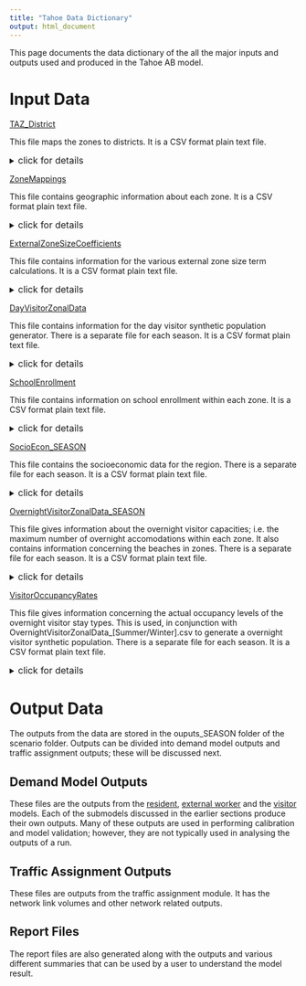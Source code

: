```yaml
---
title: "Tahoe Data Dictionary"
output: html_document
---
```


This page documents the data dictionary of the all the major inputs and outputs used and produced in the Tahoe AB model.

# Input Data


[TAZ_District](../reference/model_data/zonal/TAZ_District.csv)

This file maps the zones to districts. It is a CSV format plain text file.

<details><summary><font size="3">click for details</font></summary><p>

-------------------------------------------------------------------------------------
Attribute             Attribute                                      Attribute
Name                  Description                                    Detail
--------------------- ---------------------------------------------- -------------------
taz                   the zone number                                 Integer

county_district       the county the zone sits in , using the         1. Washoe <br/>
                      following correspondence scheme                 2. Carson City <br/>
                                                                      3. Douglas <br/>
                                                                      4. El Dorado <br/>
                                                                      5. Placer <br/>
                                                                      6. External Zone <br/>

district              a custom district system using                  1. North Shore <br/>
                      the following correspondence                    2. South Shore <br/>
                                                                      3. External Zone <br/>

ext_zone              an external zone indicator; if the zone         Integer
                      is an external zone, the value is the external
                      zone number, otherwise it is zero   
                      
----------------------------------------------------------------------------------

</p></details>

[ZoneMappings](../reference/model_data/zonal/ZoneMappings.csv)

This file contains geographic information about each zone. It is a CSV format plain text file.

<details><summary><font size="3">click for details</font></summary><p>

-------------------------------------------------------------------------------------
Attribute             Attribute                                      Attribute
Name                  Description                                    Detail
--------------------- ---------------------------------------------- -------------------
taz  					the zone number                              Integer

census_tract  			the census tract the zone (mostly) belongs   Integer
						to 

block_group  			the census block group the zone (mostly)     Integer
						belongs to 

puma  					the census puma (1%) the zone belongs to     Integer

county  				the county the zone belongs to               String

county_code  			the FIPS code of the county the zone belongs Integer
						in 

state  					the state the zone belongs in                String

state_code 				the FIPS state code the county belongs in    Integer

full_census_code 		the full census code of the census geography Integer
						the zone belongs to 

area_in_sq_miles 		the area of the zone in square miles         Float

----------------------------------------------------------------------------------

</p></details>


[ExternalZoneSizeCoefficients](../reference/model_data/zonal/ExternalZoneSizeCoefficients.csv)

This file contains information for the various external zone size term calculations. It is a CSV format plain text file.

<details><summary><font size="3">click for details</font></summary><p>

------------------------------------------------------------------------------------------
Attribute                Attribute                                      Attribute
Name                     Description                                    Detail
------------------------ ---------------------------------------------- -------------------
zone 					 the external zone number 

intWorkSizeCoeffSummer 	 the coefficient that will be multiplied by 
							the full internal zonal employment to get 
							an employment figure to use for the summer 
							size term 
							
intWorkSizeCoeffWinter 	 same as intWorkSizeCoeffSummer, only for the 
							winter season 
							
extWorkSizePercentSummer the percent of all of the external workers 
							expected to come from each external zone 
							in the summer 
							
extWorkSizePercentWinter same as extWorkSizePercentSummer, only for 
							the winter season 
							
ovDCSizePercentRec 		 the percent of the intWorkSizeCoeffSummer/
							Winter to use for the overnight destination 
							choice size term for recreation tours 
							
ovDCSizePercentGam 		 same as ovDCSizePercentRec, only for gaming 
							tours 
							
ovDCSizePercentShp 		 same as ovDCSizePercentRec, only for shopping 
							tours 
							
ovDCSizePercentOth 		 same as ovDCSizePercentRec, only for other 
							tours 
							
ovDCSizePercentOth 		 same as ovDCSizePercentRec, only for tour 
							stops
							

----------------------------------------------------------------------------------

</p></details>

[DayVisitorZonalData](../reference/model_data/visitor/synpop/daDayVisitorZonalData_Summer.csv)

This file contains information for the day visitor synthetic population generator. There is a separate file for each 
season. It is a CSV format plain text file.

<details><summary><font size="3">click for details</font></summary><p>

------------------------------------------------------------------------------------------
Attribute                Attribute                                      Attribute
Name                     Description                                    Detail
------------------------ ---------------------------------------------- -------------------
zone 					 the external zone number 

overnight2day 			 the percentage of overnight visitor count to 
							use as the day visitor percentage 

percentThru 			 the percentage of day visitors to use as 
							thru-visitors 						

----------------------------------------------------------------------------------

</p>
</details>


[SchoolEnrollment](../scenarios/scenario_base/zonal/SchoolEnrollment.csv)

This file contains information on school enrollment within each zone. It is a CSV format plain text file.  

<details><summary><font size="3">click for details</font></summary><p>

------------------------------------------------------------------------------------------
Attribute                	 Attribute                                      Attribute
Name                     	 Description                                    Detail
---------------------------- ---------------------------------------------- -------------------
taz 					 	  the zone number 

elementary_school_enrollment  the elementary school enrollment 

middle_school_enrollement 	  the middle_school_enrollment 

high_school_enrollment 		  the high school enrollment 

college_enrollment 			  the college enrollment, including community 
								colleges and an estimate of the college 
								enrollment of internal residents in external 
								zones 					

----------------------------------------------------------------------------------

</p></details>

[SocioEcon_SEASON](../scenarios/scenario_base/zonal/SocioEcon_Summer.csv)

This file contains the socioeconomic data for the region. There is a separate file for each season. It is a CSV format plain text file.

<details><summary><font size="3">click for details</font></summary><p>

------------------------------------------------------------------------------------------
Attribute                	 Attribute                                      Attribute
Name                     	 Description                                    Detail
---------------------------- ---------------------------------------------- -------------------
taz 						 the zone number 

total_residential_units 	 the total housing units (occupied and 
								unoccupied) 
								
census_occ_rate 			 the residential occupation rate (generally 
								derived from the U.S. Census) 
								
total_occ_units 			 the total occupied housing units 
								(total_residential_units times 
								census_occ_rate, rounded to nearest unit) 
								
occ_units_low_inc 			 the total number of housing units occupied by 
								low income households 
								
occ_units_med_inc 			 the total number of housing units occupied by 
								medium income households 
								
occ_units_high_inc 			 the total number of housing units occupied by 
								high income households 
								
persons_per_occ_unit 		 the average number of persons per occupied 
								unit 
								
total_persons 				 population of the zone (total_occ_units time 
								persons_per_occ_unit, rounded off to nearest 
								person) 
								
emp_retail 					 the total retail employment 

emp_srvc 					 the total service employment 

emp_rec 					 the total recreation employment 

emp_game 					 the total gaming employment 

emp_other 					 the total other employment 			

----------------------------------------------------------------------------------

</p></details>

[OvernightVisitorZonalData_SEASON](../scenarios/scenario_base/zonal/OvernightVisitorZonalData_Summer.csv)

This file gives information about the overnight visitor capacities; i.e. the maximum number of overnight accomodations within each zone. It also contains information concerning the beaches in zones. There is a separate file for each season. It is a CSV format plain text file.

<details><summary><font size="3">click for details</font></summary><p>

-------------------------------------------------------------------------------------
Attribute             Attribute                                      Attribute
Name                  Description                                    Detail
--------------------- ---------------------------------------------- -------------------
taz 				  the zone number 

hotelmotel 			  the number of hotel/motel (not casino or 
						resort) rooms 
                     
resort 				  the number of resort hotel (not casino) rooms 
                     
casino 				  the number of casino hotel (not resort) rooms 
                     
campground 			  the number of campsites 
                     
percentHouseSeasonal  the percentage of unoccupied houses in the zone 
						which are potentially occupied by seasonal 
						residents; the remaining unoccupied houses 
						will potentially be occupied by non-seasonal 
						overnight visitors 
                     
beach 				  the relative attractiveness of beaches in the zone.  
                                       If a zone has no beaches, this value is zero; since this is a relative attractiveness, 
						the absolute value does not matter (zone A with an attractiveness of 1 and B with an 
						attractiveness of 2 is the same as A with 2 
						and B with 4) 

----------------------------------------------------------------------------------

</p></details>

[VisitorOccupancyRates](../scenarios/scenario_base/zonal/VisitorOccupancyRates_Summer.csv)

This file gives information concerning the actual occupancy levels of the overnight visitor stay types. This is used, in conjunction with OvernightVisitorZonalData_[Summer/Winter].csv to generate a overnight visitor synthetic population. There is a separate file for each season. It is a CSV format plain text file.

<details><summary><font size="3">click for details</font></summary><p>

-----------------------------------------------------------------------------------------------
Attribute                	 Attribute                                      Attribute
Name                     	 Description                                    Detail
---------------------------- ---------------------------------------------- -------------------
taz 						 the zone number 
                            
hotelmotel 					 the occupancy rate for hotel/motel stay type 
								(not casino or resort) 
                            
resort 						 the occupancy rate for resort hotel (not 
								casino) 
                            
casino 						 the occupancy rate for casino hotel (not 
								resort) 
                            
campground 					 the occupancy rate for campgrounds (should 
								be zero in the winter) 
                            
house 						 the occupancy rate for non-seasonal overnight 
								visitors staying in houses 
                            
seasonal 					 the occupancy rate for seasonal visitors 
-----------------------------------------------------------------------------------------------

</p></details>


# Output Data

The outputs from the data are stored in the ouputs_SEASON folder of the scenario folder. Outputs can be divided into demand model outputs and traffic assignment outputs; these will be discussed next.

## Demand Model Outputs

These files are the outputs from the [resident](ResidentModel.html), [external worker](ExternalWorkers.html) and the [visitor](VisitorModels.html) models. Each of the submodels discussed in the earlier sections produce their own outputs. Many of these outputs are used in performing calibration and model validation; however, they are not typically used in analysing the outputs of a run.

## Traffic Assignment Outputs

These files are outputs from the traffic assignment module. It has the network link volumes and other network related outputs. 

## Report Files

The report files are also generated along with the outputs and various different summaries that can be used by a user to understand the model result.

